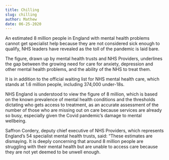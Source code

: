 ```yaml
---
title: Chilling
slug: chilling
author: Mathew
date: 06-25-2020
---
```


An estimated 8 million people in England with mental health problems cannot get specialist help because they are not considered sick enough to qualify, NHS leaders have revealed as the toll of the pandemic is laid bare.

The figure, drawn up by mental health trusts and NHS Providers, underlines the gap between the growing need for care for anxiety, depression and other mental health problems, and the ability of the NHS to treat them.

It is in addition to the official waiting list for NHS mental health care, which stands at 1.6 million people, including 374,000 under-18s.

NHS England is understood to view the figure of 8 million, which is based on the known prevalence of mental health conditions and the thresholds dictating who gets access to treatment, as an accurate assessment of the number of those who are missing out on care because services are already so busy, especially given the Covid pandemic’s damage to mental wellbeing.

Saffron Cordery, deputy chief executive of NHS Providers, which represents England’s 54 specialist mental health trusts, said: “These estimates are dismaying. It is deeply concerning that around 8 million people are struggling with their mental health but are unable to access care because they are not yet deemed to be unwell enough.